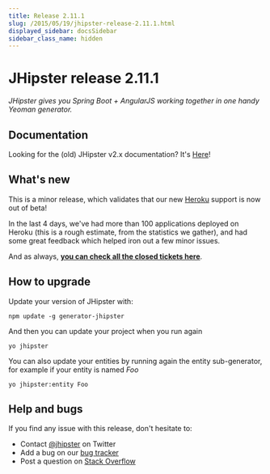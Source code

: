 ```yaml
---
title: Release 2.11.1
slug: /2015/05/19/jhipster-release-2.11.1.html
displayed_sidebar: docsSidebar
sidebar_class_name: hidden
---
```


JHipster release 2.11.1
==================

*JHipster gives you Spring Boot + AngularJS working together in one handy Yeoman generator.*

Documentation
----------

Looking for the (old) JHipster v2.x documentation? It's [Here](/documentation-archive/)!

What's new
----------

This is a minor release, which validates that our new [Heroku](https://www.heroku.com/home) support is now out of beta!

In the last 4 days, we've had more than 100 applications deployed on Heroku (this is a rough estimate, from the statistics we gather), and had some great feedback which helped iron out a few minor issues.

And as always, __[you can check all the closed tickets here](https://github.com/jhipster/generator-jhipster/issues?q=milestone%3A2.11.1+is%3Aclosed)__.

How to upgrade
------------

Update your version of JHipster with:

```
npm update -g generator-jhipster
```

And then you can update your project when you run again

```
yo jhipster
```

You can also update your entities by running again the entity sub-generator, for example if your entity is named _Foo_

```
yo jhipster:entity Foo
```

Help and bugs
--------------

If you find any issue with this release, don't hesitate to:

- Contact [@jhipster](https://twitter.com/jhipster) on Twitter
- Add a bug on our [bug tracker](https://github.com/jhipster/generator-jhipster/issues?state=open)
- Post a question on [Stack Overflow](http://stackoverflow.com/tags/jhipster/info)
